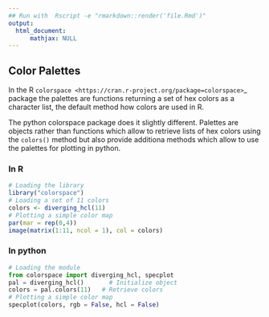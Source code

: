 ```yaml
---
## Run with  Rscript -e "rmarkdown::render('file.Rmd')"
output:
  html_document:
      mathjax: NULL
---
```


Color Palettes
--------------

In the R `colorspace <https://cran.r-project.org/package=colorspace>`_ package
the palettes are functions returning a set of hex colors as a character list,
the default method how colors are used in R.

The python colorspace package does it slightly different. Palettes are objects
rather than functions which allow to retrieve lists of hex colors using the
``colors()`` method but also provide additiona methods which allow to use the
palettes for plotting in python.

### In R

```r
# Loading the library
library("colorspace")
# Loading a set of 11 colors
colors <- diverging_hcl(11)
# Plotting a simple color map
par(mar = rep(0,4))
image(matrix(1:11, ncol = 1), col = colors)
```

### In python

```python
# Loading the module
from colorspace import diverging_hcl, specplot
pal = diverging_hcl()       # Initialize object
colors = pal.colors(11)   # Retrieve colors
# Plotting a simple color map
specplot(colors, rgb = False, hcl = False)
```

